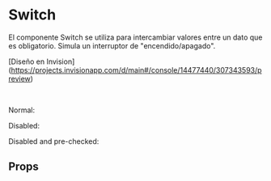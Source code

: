 
# Switch

<Meta title="Components/Switch" component={Switch} />


El componente Switch se utiliza para intercambiar valores entre un dato que es obligatorio. Simula un interruptor de "encendido/apagado".

[Diseño en Invision] (https://projects.invisionapp.com/d/main#/console/14477440/307343593/preview)

<br />


<Preview>
	<Story name="Switch">
		<List>
			<p>Normal:</p>
			<Switch />
			<p>Disabled:</p>
			<Switch disabled />
			<p>Disabled and pre-checked:</p>
			<Switch disabled defaultChecked />
		</List>
	</Story>
</Preview>

## Props

<Props of={Switch} />


